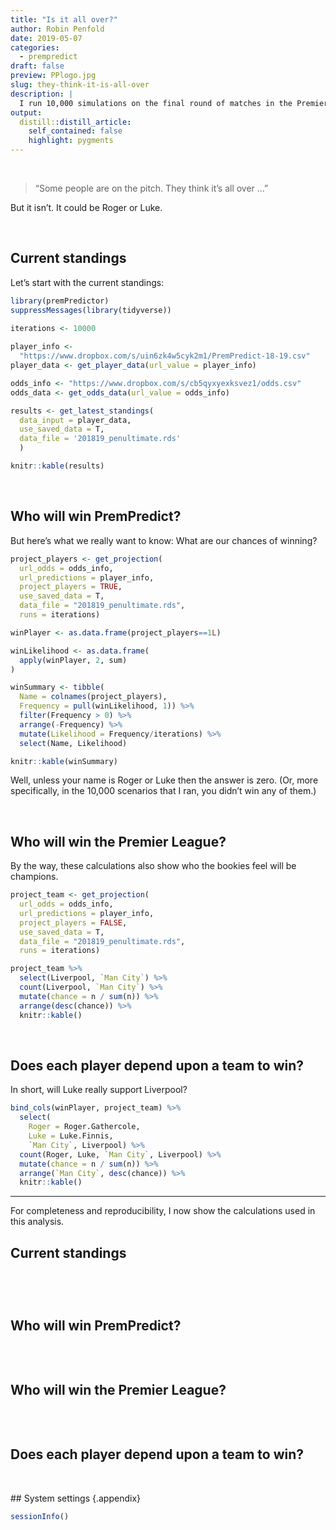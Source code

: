 ```yaml
---
title: "Is it all over?"
author: Robin Penfold
date: 2019-05-07
categories:
  - prempredict
draft: false
preview: PPlogo.jpg
slug: they-think-it-is-all-over
description: |
  I run 10,000 simulations on the final round of matches in the Premier League season, so as to project the odds of each player winning this year's PremPredict competition.
output:
  distill::distill_article:
    self_contained: false
    highlight: pygments
---
```


</br>

> "Some people are on the pitch. They think it's all over ..." 

But it isn't. It could be Roger or Luke.

</br>

## Current standings

Let's start with the current standings:

```r
library(premPredictor)
suppressMessages(library(tidyverse))

iterations <- 10000
  
player_info <- 
  "https://www.dropbox.com/s/uin6zk4w5cyk2m1/PremPredict-18-19.csv"
player_data <- get_player_data(url_value = player_info)

odds_info <- "https://www.dropbox.com/s/cb5qyxyexksvez1/odds.csv"
odds_data <- get_odds_data(url_value = odds_info)

results <- get_latest_standings(
  data_input = player_data, 
  use_saved_data = T, 
  data_file = '201819_penultimate.rds'
  )
```

```r
knitr::kable(results)
```

</br>

## Who will win PremPredict?

But here's what we really want to know: What are our chances of winning? 

```r
project_players <- get_projection(
  url_odds = odds_info,
  url_predictions = player_info,
  project_players = TRUE,
  use_saved_data = T,
  data_file = "201819_penultimate.rds",
  runs = iterations)

winPlayer <- as.data.frame(project_players==1L)

winLikelihood <- as.data.frame(
  apply(winPlayer, 2, sum)
)

winSummary <- tibble(
  Name = colnames(project_players), 
  Frequency = pull(winLikelihood, 1)) %>% 
  filter(Frequency > 0) %>% 
  arrange(-Frequency) %>%
  mutate(Likelihood = Frequency/iterations) %>%
  select(Name, Likelihood)

knitr::kable(winSummary)
```
  

Well, unless your name is Roger or Luke then the answer is zero. (Or, more specifically, in the 10,000 scenarios that I ran, you didn't win any of them.)

</br>

## Who will win the Premier League?

By the way, these calculations also show who the bookies feel will be champions. 

```r
project_team <- get_projection(
  url_odds = odds_info, 
  url_predictions = player_info, 
  project_players = FALSE,
  use_saved_data = T,
  data_file = "201819_penultimate.rds",
  runs = iterations)

project_team %>% 
  select(Liverpool, `Man City`) %>% 
  count(Liverpool, `Man City`) %>% 
  mutate(chance = n / sum(n)) %>% 
  arrange(desc(chance)) %>% 
  knitr::kable()
```

</br>

## Does each player depend upon a team to win?

In short, will Luke really support Liverpool?

```r
bind_cols(winPlayer, project_team) %>% 
  select(
    Roger = Roger.Gathercole, 
    Luke = Luke.Finnis, 
    `Man City`, Liverpool) %>% 
  count(Roger, Luke, `Man City`, Liverpool) %>% 
  mutate(chance = n / sum(n)) %>% 
  arrange(`Man City`, desc(chance)) %>% 
  knitr::kable()
```

***

For completeness and reproducibility, I now show the calculations used in this analysis.

## Current standings {.appendix}

```r
```

```r
```

</br>

## Who will win PremPredict? {.appendix}

```r
```

</br>

## Who will win the Premier League? {.appendix}

```r
```

</br>

## Does each player depend upon a team to win? {.appendix}

```r
```

</br>
## System settings {.appendix}

```r
sessionInfo()
```
